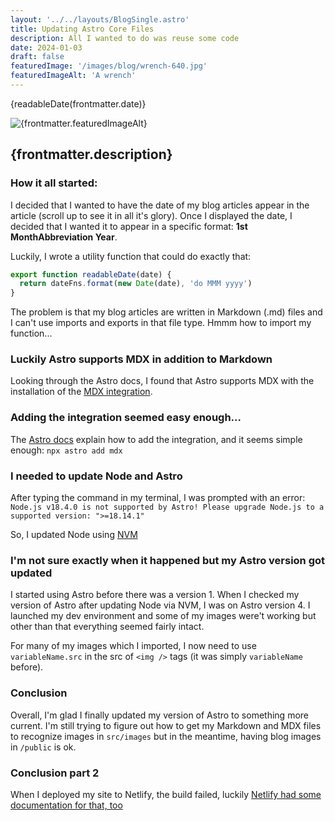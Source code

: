 ```yaml
---
layout: '../../layouts/BlogSingle.astro'
title: Updating Astro Core Files
description: All I wanted to do was reuse some code
date: 2024-01-03
draft: false
featuredImage: '/images/blog/wrench-640.jpg'
featuredImageAlt: 'A wrench'
---
```



<p class='articleCard__date'>{readableDate(frontmatter.date)}</p>

<img src={frontmatter.featuredImage} alt={frontmatter.featuredImageAlt} />

## {frontmatter.description}

### How it all started:

I decided that I wanted to have the date of my blog articles appear in the article (scroll up to see it in all it's glory). Once I displayed the date, I decided that I wanted it to appear in a specific format: **1st MonthAbbreviation Year**.

Luckily, I wrote a utility function that could do exactly that:

```js
export function readableDate(date) {
  return dateFns.format(new Date(date), 'do MMM yyyy')
}
```

The problem is that my blog articles are written in Markdown (.md) files and I can't use imports and exports in that file type. Hmmm how to import my function...

### Luckily Astro supports MDX in addition to Markdown

Looking through the Astro docs, I found that Astro supports MDX with the installation of the [MDX integration](https://docs.astro.build/en/guides/markdown-content/).

### Adding the integration seemed easy enough...

The [Astro docs](https://docs.astro.build/en/guides/integrations-guide/mdx/) explain how to add the integration, and it seems simple enough: `npx astro add mdx`

### I needed to update Node and Astro

After typing the command in my terminal, I was prompted with an error: `Node.js v18.4.0 is not supported by Astro! Please upgrade Node.js to a supported version: ">=18.14.1"`

So, I updated Node using [NVM](https://github.com/nvm-sh/nvm/blob/master/README.md)

### I'm not sure exactly when it happened but my Astro version got updated

I started using Astro before there was a version 1. When I checked my version of Astro after updating Node via NVM, I was on Astro version 4. I launched my dev environment and some of my images were't working but other than that everything seemed fairly intact.

For many of my images which I imported, I now need to use `variableName.src` in the src of `<img />` tags (it was simply `variableName` before).

### Conclusion

Overall, I'm glad I finally updated my version of Astro to something more current. I'm still trying to figure out how to get my Markdown and MDX files to recognize images in `src/images` but in the meantime, having blog images in `/public` is ok.

### Conclusion part 2

When I deployed my site to Netlify, the build failed, luckily [Netlify had some documentation for that, too](https://docs.netlify.com/configure-builds/manage-dependencies/)
